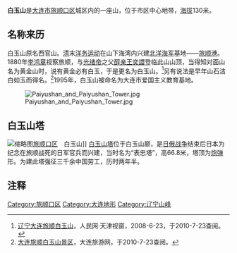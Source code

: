 {{Otheruses|other=原名白玉山的中国作家|哈斯乌拉}}
{{coord|38.81013|121.25296|display=title}}
'''白玉山'''是[[大连市|大连市]][[旅顺口区|旅顺口区]]城区内的一座山，位于市区中心地带，[[海拔|海拔]]130米。

== 名称来历 ==
白玉山原名西官山。[[清朝|清]]末[[洋务运动|洋务运动]]在山下海湾内兴建[[北洋海军|北洋海军]]基地——[[旅顺港|旅顺港]]。1880年[[李鸿章|李鸿章]]视察旅顺，与[[光绪帝|光绪帝]]之父[[醇亲王|醇亲王]][[奕譞|奕譞]]登临此山山顶，当得知对面山名为黄金山时，说有黄金必有白玉，于是更名为白玉山。<ref>[http://www.022net.com/2008/6-23/482251332765830.html 辽宁大连旅顺白玉山]{{dead link|date=2018年3月 |bot=InternetArchiveBot |fix-attempted=yes }}，人民网·天津视窗，2008-6-23，于2010-7-23查阅。</ref>另有说法是早年山石洁白如玉而得名。<ref>[http://www.dlxiatian.com/scchina/yhpj.asp?id=4292&page=2 大连旅顺白玉山景区]{{dead link|date=2018年3月 |bot=InternetArchiveBot |fix-attempted=yes }}，大连旅游网，于2010-7-23查阅。</ref>1995年，白玉山被命名为大连市爱国主义教育基地。

[[File:Paiyushan_and_Paiyushan_Tower.jpg|thumb]]
== 白玉山塔 ==
{{main|白玉山塔}}
[[File:白玉山.jpg|缩略图]][[旅顺口区|旅顺口区]]　白玉山]]
[[白玉山塔|白玉山塔]]位于白玉山巅，是[[日俄战争|日俄战争]]结束后日本为纪念在旅顺战死的日军官兵而兴建，当时名为“表忠塔”，高66.8米，塔顶为[[炮弹|炮弹]]形。为建此塔强征三千余中国劳工，历时两年半。

== 注释 ==
{{reflist}}

[[Category:旅顺口区|Category:旅顺口区]]
[[Category:大连地形|Category:大连地形]]
[[Category:辽宁山峰|Category:辽宁山峰]]